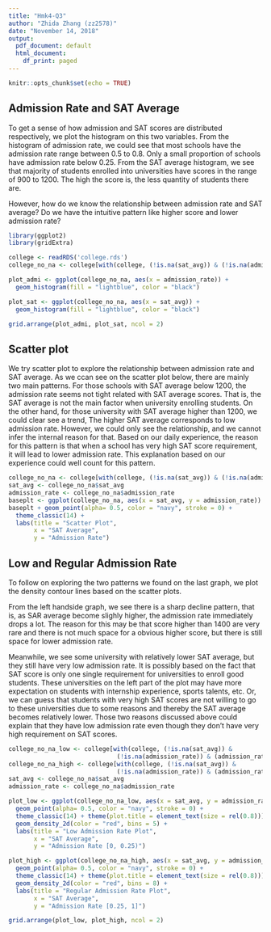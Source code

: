 ```yaml
---
title: "Hmk4-Q3"
author: "Zhida Zhang (zz2578)"
date: "November 14, 2018"
output:
  pdf_document: default
  html_document:
    df_print: paged
---
```


```r
knitr::opts_chunk$set(echo = TRUE)
```

## Admission Rate and SAT Average

To get a sense of how admission and SAT scores are distributed respectively, we plot the histogram on this two variables. From the histogram of admission rate, we could see that most schools have the admission rate range between 0.5 to 0.8. Only a small proportion of schools have admission rate below 0.25. From the SAT average histogram, we see that majority of students enrolled into universities have scores in the range of 900 to 1200. The high the score is, the less quantity of students there are. 

However, how do we know the relationship between admission rate and SAT average? Do we have the intuitive pattern like higher score and lower admission rate?

```r
library(ggplot2)
library(gridExtra)

college <- readRDS('college.rds')
college_no_na <- college[with(college, (!is.na(sat_avg)) & (!is.na(admission_rate))), ]

plot_admi <- ggplot(college_no_na, aes(x = admission_rate)) +
  geom_histogram(fill = "lightblue", color = "black")

plot_sat <- ggplot(college_no_na, aes(x = sat_avg)) +
  geom_histogram(fill = "lightblue", color = "black")

grid.arrange(plot_admi, plot_sat, ncol = 2)

```


## Scatter plot

We try scatter plot to explore the relationship between admission rate and SAT average. As we ccan see on the scatter plot below, there are mainly two main patterns. For those schools with SAT average below 1200, the admission rate seems not tight related with SAT average scores. That is, the SAT average is not the main factor when university enrolling students. On the other hand, for those university with SAT average higher than 1200, we could clear see a trend, The higher SAT average corresponds to low admission rate. However, we could only see the relationship, and we cannot infer the internal reason for that. Based on our daily experience, the reason for this pattern is that when a school has very high SAT score requirement, it will lead to lower admission rate. This explanation based on our experience could well count for this pattern. \newline \newline \newline


```r

college_no_na <- college[with(college, (!is.na(sat_avg)) & (!is.na(admission_rate))), ]
sat_avg <- college_no_na$sat_avg
admission_rate <- college_no_na$admission_rate 
baseplt <- ggplot(college_no_na, aes(x = sat_avg, y = admission_rate))
baseplt + geom_point(alpha= 0.5, color = "navy", stroke = 0) +
  theme_classic(14) + 
  labs(title = "Scatter Plot", 
       x = "SAT Average", 
       y = "Admission Rate")


```






## Low and Regular Admission Rate

To follow on exploring the two patterns we found on the last graph, we plot the density contour lines based on the scatter plots. 

From the left handside graph, we see there is a sharp decline pattern, that is, as SAR average become slighly higher, the admission rate immediately drops a lot. The reason for this may be that score higher than 1400 are very rare and there is not much space for a obvious higher score, but there is still space for lower admission rate. 

Meanwhile, we see some university with relatively lower SAT average, but they still have very low admission rate. It is possibly based on the fact that SAT score is only one single requirement for universities to enroll good students. These universities on the left part of the plot may have more expectation on students with internship experience, sports talents, etc. Or, we can guess that students with very high SAT scores are not willing to go to these universities due to some reasons and thereby the SAT average becomes relatively lower. Those two reasons discussed above could explain that they have low admission rate even though they don't have very high requirement on SAT scores.  \newline \newline

```r

college_no_na_low <- college[with(college, (!is.na(sat_avg)) & 
                              (!is.na(admission_rate)) & (admission_rate < 0.25)), ]
college_no_na_high <- college[with(college, (!is.na(sat_avg)) & 
                              (!is.na(admission_rate)) & (admission_rate >= 0.25)), ]
sat_avg <- college_no_na$sat_avg
admission_rate <- college_no_na$admission_rate

plot_low <- ggplot(college_no_na_low, aes(x = sat_avg, y = admission_rate))+ 
  geom_point(alpha= 0.5, color = "navy", stroke = 0) +
  theme_classic(14) + theme(plot.title = element_text(size = rel(0.8))) +
  geom_density_2d(color = "red", bins = 5) + 
  labs(title = "Low Admission Rate Plot", 
       x = "SAT Average", 
       y = "Admission Rate [0, 0.25)")

plot_high <- ggplot(college_no_na_high, aes(x = sat_avg, y = admission_rate))+ 
  geom_point(alpha= 0.5, color = "navy", stroke = 0) +
  theme_classic(14) + theme(plot.title = element_text(size = rel(0.8))) +
  geom_density_2d(color = "red", bins = 8) + 
  labs(title = "Regular Admission Rate Plot", 
       x = "SAT Average", 
       y = "Admission Rate [0.25, 1]")

grid.arrange(plot_low, plot_high, ncol = 2)


```
